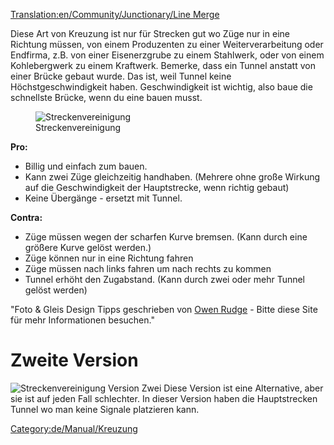 [[Translation:en/Community/Junctionary/Line Merge]]
{{de/Community/Junctionary/Kreuzungsmenü}}

Diese Art von Kreuzung ist nur für Strecken gut wo Züge nur in eine Richtung müssen, von einem Produzenten zu einer Weiterverarbeitung oder Endfirma, z.B. von einer Eisenerzgrube zu einem Stahlwerk, oder von einem Kohlebergwerk zu einem Kraftwerk. Bemerke, dass ein Tunnel anstatt von einer Brücke gebaut wurde. Das ist, weil Tunnel keine Höchstgeschwindigkeit haben. Geschwindigkeit ist wichtig, also baue die schnellste Brücke, wenn du eine bauen musst.

[[File:en/Community/Junctionary/3way trackmerge.png|none|frame|Streckenvereinigung]]

'''Pro:'''

*Billig und einfach zum bauen.
*Kann zwei Züge gleichzeitig handhaben. (Mehrere ohne große Wirkung auf die Geschwindigkeit der Hauptstrecke, wenn richtig gebaut)
*Keine Übergänge - ersetzt mit Tunnel.


'''Contra:'''

*Züge müssen wegen der scharfen Kurve bremsen. (Kann durch eine größere Kurve gelöst werden.)
*Züge können nur in eine Richtung fahren
*Züge müssen nach links fahren um nach rechts zu kommen
*Tunnel erhöht den Zugabstand. (Kann durch zwei oder mehr Tunnel gelöst werden)


"Foto & Gleis Design Tipps geschrieben von [http://www.owenrudge.net/TT/ Owen Rudge] - Bitte diese Site für mehr Informationen besuchen."

=Zweite Version=
[[File:en/Community/Junctionary/3way trackmerge2.png|none|frame|Streckenvereinigung Version Zwei]]
Diese Version ist eine Alternative, aber sie ist auf jeden Fall schlechter. In dieser Version haben die Hauptstrecken Tunnel wo man keine Signale platzieren kann.

[[Category:de/Manual/Kreuzung]]